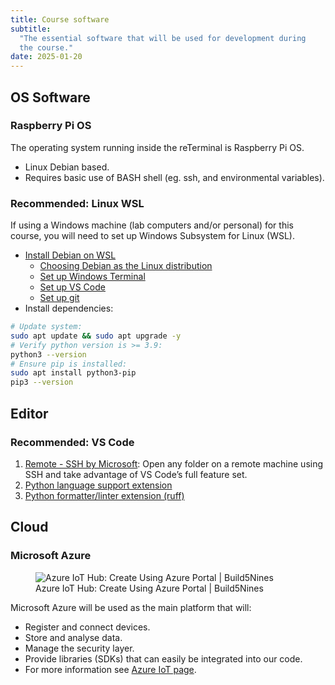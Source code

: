 ```yaml
---
title: Course software
subtitle:
  "The essential software that will be used for development during
  the course."
date: 2025-01-20
---
```


## OS Software

### Raspberry Pi OS

The operating system running inside the reTerminal is Raspberry Pi OS.

- Linux Debian based.
- Requires basic use of BASH shell (eg. ssh, and environmental variables).

### Recommended: Linux WSL

If using a Windows machine (lab computers and/or personal) for this course, you will need to set up Windows Subsystem for Linux (WSL).

- [Install Debian on WSL](https://learn.microsoft.com/en-us/windows/wsl/setup/environment)
  - [Choosing Debian as the Linux distribution](https://learn.microsoft.com/en-ca/windows/wsl/install#change-the-default-linux-distribution-installed)
  - [Set up Windows Terminal](https://learn.microsoft.com/en-ca/windows/wsl/setup/environment#set-up-windows-terminal)
  - [Set up VS Code](https://learn.microsoft.com/en-us/windows/wsl/tutorials/wsl-vscode)
  - [Set up git](https://learn.microsoft.com/en-us/windows/wsl/tutorials/wsl-git)
- Install dependencies:

```bash
# Update system:
sudo apt update && sudo apt upgrade -y
# Verify python version is >= 3.9: 
python3 --version
# Ensure pip is installed:
sudo apt install python3-pip
pip3 --version
```

## Editor

### Recommended: VS Code

1. [Remote - SSH by Microsoft](https://marketplace.visualstudio.com/items?itemName=ms-vscode-remote.remote-ssh):
   Open any folder on a remote machine using SSH and take advantage of VS Code's
   full feature set.
1. [Python language support extension](https://marketplace.visualstudio.com/items?itemName=ms-python.python)
1. [Python formatter/linter extension (ruff)](https://marketplace.visualstudio.com/items?itemName=charliermarsh.ruff)


## Cloud

### Microsoft Azure

:::{.column-margin}
![Azure IoT Hub: Create Using Azure Portal | Build5Nines](https://external-content.duckduckgo.com/iu/?u=https%3A%2F%2Fi1.wp.com%2Fbuild5nines.com%2Fwp-content%2Fuploads%2F2019%2F12%2FAzure_IoT_Hub_Featured_Image.jpg%3Fresize%3D1080%252C675%26ssl%3D1&f=1&nofb=1 ":size=400")
:::

Microsoft Azure will be used as the main platform that will:

- Register and connect devices.
- Store and analyse data.
- Manage the security layer.
- Provide libraries (SDKs) that can easily be integrated into our code.
- For more information see
  [Azure IoT page](https://azure.microsoft.com/en-us/overview/iot/).
